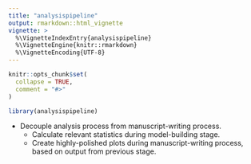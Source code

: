 ```yaml
---
title: "analysispipeline"
output: rmarkdown::html_vignette
vignette: >
  %\VignetteIndexEntry{analysispipeline}
  %\VignetteEngine{knitr::rmarkdown}
  %\VignetteEncoding{UTF-8}
---
```


```r
knitr::opts_chunk$set(
  collapse = TRUE,
  comment = "#>"
)
```

```r
library(analysispipeline)
```



- Decouple analysis process from manuscript-writing process. 
  - Calculate relevant statistics during model-building stage. 
  - Create highly-polished plots during manuscript-writing process, based on output from previous stage. 
